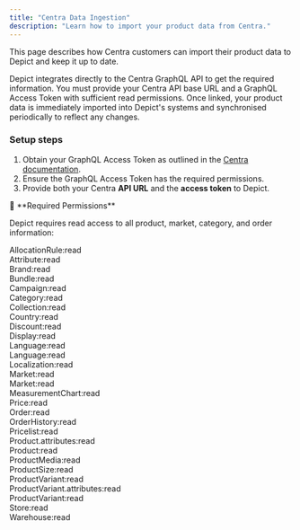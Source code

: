 ```yaml
---
title: "Centra Data Ingestion"
description: "Learn how to import your product data from Centra."
---
```


This page describes how Centra customers can import their product data to Depict and keep it up to date. 

Depict integrates directly to the Centra GraphQL API to get the required information. You must provide your Centra API base URL and a GraphQL Access Token with sufficient read permissions. Once linked, your product data is immediately imported into Depict's systems and synchronised periodically to reflect any changes.

### Setup steps

1. Obtain your GraphQL Access Token as outlined in the [Centra documentation](https://docs.centra.com/api-references/graphql-integration-api/authorization#graphql-access-token).
2. Ensure the GraphQL Access Token has the required permissions.
3. Provide both your Centra **API URL** and the **access token** to Depict.

<Note>
📘 **Required Permissions**

Depict requires read access to all product, market, category, and order information:
 
AllocationRule:read  
Attribute:read  
Brand:read  
Bundle:read  
Campaign:read  
Category:read  
Collection:read  
Country:read  
Discount:read  
Display:read  
Language:read  
Language:read  
Localization:read  
Market:read  
Market:read  
MeasurementChart:read  
Price:read  
Order:read  
OrderHistory:read  
Pricelist:read  
Product.attributes:read  
Product:read  
ProductMedia:read  
ProductSize:read  
ProductVariant:read  
ProductVariant.attributes:read  
ProductVariant:read  
Store:read  
Warehouse:read

</Note>